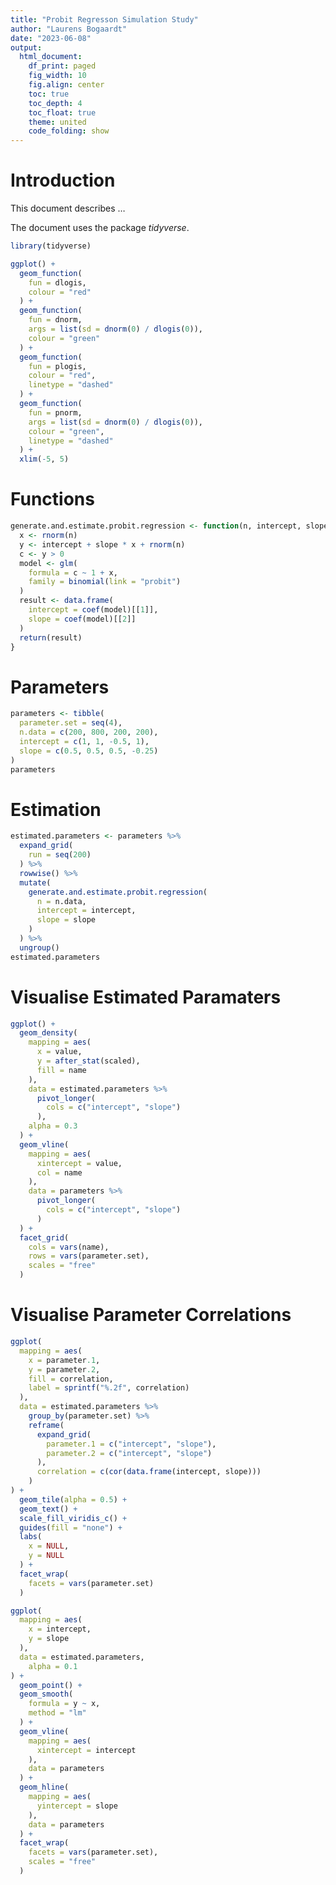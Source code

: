 ```yaml
---
title: "Probit Regresson Simulation Study"
author: "Laurens Bogaardt"
date: "2023-06-08"
output:
  html_document:
    df_print: paged
    fig_width: 10
    fig.align: center
    toc: true
    toc_depth: 4
    toc_float: true
    theme: united
    code_folding: show
---
```


# Introduction

This document describes ...

The document uses the package _tidyverse_.

```r
library(tidyverse)
```

```r
ggplot() +
  geom_function(
    fun = dlogis,
    colour = "red"
  ) +
  geom_function(
    fun = dnorm,
    args = list(sd = dnorm(0) / dlogis(0)),
    colour = "green"
  ) +
  geom_function(
    fun = plogis,
    colour = "red",
    linetype = "dashed"
  ) +
  geom_function(
    fun = pnorm,
    args = list(sd = dnorm(0) / dlogis(0)),
    colour = "green",
    linetype = "dashed"
  ) +
  xlim(-5, 5)
```

# Functions

```r
generate.and.estimate.probit.regression <- function(n, intercept, slope) {
  x <- rnorm(n)
  y <- intercept + slope * x + rnorm(n)
  c <- y > 0
  model <- glm(
    formula = c ~ 1 + x,
    family = binomial(link = "probit")
  )
  result <- data.frame(
    intercept = coef(model)[[1]],
    slope = coef(model)[[2]]
  )
  return(result)
}
```

# Parameters

```r
parameters <- tibble(
  parameter.set = seq(4),
  n.data = c(200, 800, 200, 200),
  intercept = c(1, 1, -0.5, 1),
  slope = c(0.5, 0.5, 0.5, -0.25)
)
parameters
```

# Estimation

```r
estimated.parameters <- parameters %>%
  expand_grid(
    run = seq(200)
  ) %>%
  rowwise() %>%
  mutate(
    generate.and.estimate.probit.regression(
      n = n.data,
      intercept = intercept,
      slope = slope
    )
  ) %>%
  ungroup()
estimated.parameters
```

# Visualise Estimated Paramaters

```r
ggplot() +
  geom_density(
    mapping = aes(
      x = value,
      y = after_stat(scaled),
      fill = name
    ),
    data = estimated.parameters %>%
      pivot_longer(
        cols = c("intercept", "slope")
      ),
    alpha = 0.3
  ) +
  geom_vline(
    mapping = aes(
      xintercept = value,
      col = name
    ),
    data = parameters %>%
      pivot_longer(
        cols = c("intercept", "slope")
      )
  ) +
  facet_grid(
    cols = vars(name),
    rows = vars(parameter.set),
    scales = "free"
  )
```

# Visualise Parameter Correlations

```r
ggplot(
  mapping = aes(
    x = parameter.1,
    y = parameter.2,
    fill = correlation,
    label = sprintf("%.2f", correlation)
  ),
  data = estimated.parameters %>%
    group_by(parameter.set) %>%
    reframe(
      expand_grid(
        parameter.1 = c("intercept", "slope"),
        parameter.2 = c("intercept", "slope")
      ),
      correlation = c(cor(data.frame(intercept, slope)))
    )
) +
  geom_tile(alpha = 0.5) +
  geom_text() +
  scale_fill_viridis_c() +
  guides(fill = "none") +
  labs(
    x = NULL,
    y = NULL
  ) +
  facet_wrap(
    facets = vars(parameter.set)
  )
```

```r
ggplot(
  mapping = aes(
    x = intercept,
    y = slope
  ),
  data = estimated.parameters,
    alpha = 0.1
) +
  geom_point() +
  geom_smooth(
    formula = y ~ x,
    method = "lm"
  ) +
  geom_vline(
    mapping = aes(
      xintercept = intercept
    ),
    data = parameters
  ) +
  geom_hline(
    mapping = aes(
      yintercept = slope
    ),
    data = parameters
  ) +
  facet_wrap(
    facets = vars(parameter.set),
    scales = "free"
  )
```
